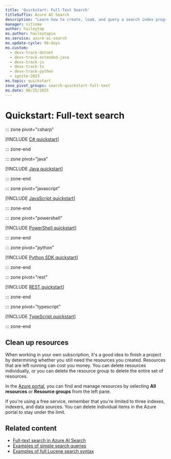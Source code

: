 ```yaml
---
title: 'Quickstart: Full-Text Search'
titleSuffix: Azure AI Search
description: "Learn how to create, load, and query a search index programmatically."
manager: nitinme
author: haileytap
ms.author: haileytapia
ms.service: azure-ai-search
ms.update-cycle: 90-days
ms.custom:
  - devx-track-dotnet
  - devx-track-extended-java
  - devx-track-js
  - devx-track-ts
  - devx-track-python
  - ignite-2023
ms.topic: quickstart
zone_pivot_groups: search-quickstart-full-text
ms.date: 06/25/2025
---
```


# Quickstart: Full-text search

::: zone pivot="csharp"

[!INCLUDE [C# quickstart](includes/quickstarts/full-text-csharp.md)]

::: zone-end

::: zone pivot="java"

[!INCLUDE [Java quickstart](includes/quickstarts/full-text-java.md)]

::: zone-end

::: zone pivot="javascript"

[!INCLUDE [JavaScript quickstart](includes/quickstarts/full-text-javascript.md)]

::: zone-end

::: zone pivot="powershell"

[!INCLUDE [PowerShell quickstart](includes/quickstarts/full-text-powershell.md)]

::: zone-end

::: zone pivot="python"

[!INCLUDE [Python SDK quickstart](includes/quickstarts/full-text-python.md)]

::: zone-end

::: zone pivot="rest"

[!INCLUDE [REST quickstart](includes/quickstarts/full-text-rest.md)]

::: zone-end

::: zone pivot="typescript"

[!INCLUDE [TypeScript quickstart](includes/quickstarts/full-text-typescript.md)]

::: zone-end

## Clean up resources

When working in your own subscription, it's a good idea to finish a project by determining whether you still need the resources you created. Resources that are left running can cost you money. You can delete resources individually, or you can delete the resource group to delete the entire set of resources.

In the [Azure portal](https://portal.azure.com/), you can find and manage resources by selecting **All resources** or **Resource groups** from the left pane.

If you're using a free service, remember that you're limited to three indexes, indexers, and data sources. You can delete individual items in the Azure portal to stay under the limit.

## Related content

+ [Full-text search in Azure AI Search](search-lucene-query-architecture.md)
+ [Examples of simple search queries](search-query-simple-examples.md)
+ [Examples of full Lucene search syntax](search-query-lucene-examples.md)
